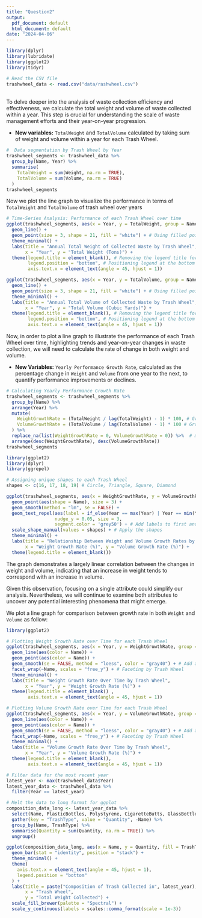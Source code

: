 ```yaml
---
title: "Question2"
output:
  pdf_document: default
  html_document: default
date: "2024-04-06"
---
```


```r
library(dplyr)
library(lubridate)
library(ggplot2)
library(tidyr)

# Read the CSV file
trashwheel_data <- read.csv("data/rashwheel.csv")
```

\
To delve deeper into the analysis of waste collection efficiency and effectiveness, we calculate the total weight and volume of waste collected within a year. This step is crucial for understanding the scale of waste management efforts and their year-on-year progression.

-   **New variables:** `TotalWeight` and `TotalVolume` calculated by taking sum of weight and volume within a year for each Trash Wheel.

```r
#  Data segmentation by Trash Wheel by Year
trashwheel_segments <- trashwheel_data %>%
  group_by(Name, Year) %>%
  summarise(
    TotalWeight = sum(Weight, na.rm = TRUE),
    TotalVolume = sum(Volume, na.rm = TRUE)
  )
trashwheel_segments
```

Now we plot the line graph to visualize the performance in terms of `TotalWeight` and `TotalVolume` of trash wheel over years

```r
# Time-Series Analysis: Performance of each Trash Wheel over time
ggplot(trashwheel_segments, aes(x = Year, y = TotalWeight, group = Name, color = Name)) +
  geom_line() +
  geom_point(size = 3, shape = 21, fill = "white") + # Using filled points for better visibility
  theme_minimal() +
  labs(title = "Annual Total Weight of Collected Waste by Trash Wheel",
       x = "Year", y = "Total Weight (Tons)") +
  theme(legend.title = element_blank(), # Removing the legend title for clarity
        legend.position = "bottom", # Positioning legend at the bottom for easy comparison
        axis.text.x = element_text(angle = 45, hjust = 1)) 

ggplot(trashwheel_segments, aes(x = Year, y = TotalVolume, group = Name, color = Name)) +
  geom_line() +
  geom_point(size = 3, shape = 21, fill = "white") + # Using filled points for better visibility
  theme_minimal() +
  labs(title = "Annual Total Volume of Collected Waste by Trash Wheel",
       x = "Year", y = "Total Volume (Cubic Yards)") +
  theme(legend.title = element_blank(), # Removing the legend title for clarity
        legend.position = "bottom", # Positioning legend at the bottom for easy comparison
        axis.text.x = element_text(angle = 45, hjust = 1)) 
```

Now, in order to plot a line graph to illustrate the performance of each Trash Wheel over time, highlighting trends and year-on-year changes in waste collection, we will need to calculate the rate of change in both weight and volume.

-   **New Variables:** `Yearly Performance Growth Rate`, calculated as the percentage change in `Weight` and `Volume` from one year to the next, to quantify performance improvements or declines.

```r
# Calculating Yearly Performance Growth Rate
trashwheel_segments <- trashwheel_segments %>%
  group_by(Name) %>%
  arrange(Year) %>%
  mutate(
    WeightGrowthRate = (TotalWeight / lag(TotalWeight) - 1) * 100, # Growth weight rate 
    VolumeGrowthRate = (TotalVolume / lag(TotalVolume) - 1) * 100 # Growth volume rate 
  ) %>% 
  replace_na(list(WeightGrowthRate = 0, VolumeGrowthRate = 0)) %>%  # means that at the time when a trash wheel start to be used, we set the intial value for the rate equals to 0. 
  arrange(desc(WeightGrowthRate), desc(VolumeGrowthRate))
trashwheel_segments
```

```r
library(ggplot2)
library(dplyr)
library(ggrepel)

# Assigning unique shapes to each Trash Wheel
shapes <- c(16, 17, 18, 19) # Circle, Triangle, Square, Diamond

ggplot(trashwheel_segments, aes(x = WeightGrowthRate, y = VolumeGrowthRate, color = Name)) +
  geom_point(aes(shape = Name), size = 3) + 
  geom_smooth(method = "lm", se = FALSE) +
  geom_text_repel(aes(label = if_else(Year == max(Year) | Year == min(Year), as.character(Year), "")),
                  nudge_y = 0.05, size = 3, 
                  segment.color = 'grey50') + # Add labels to first and last years for clarity
  scale_shape_manual(values = shapes) + # Apply the shapes
  theme_minimal() +
  labs(title = "Relationship Between Weight and Volume Growth Rates by Trash Wheel",
       x = "Weight Growth Rate (%)", y = "Volume Growth Rate (%)") +
  theme(legend.title = element_blank()) 
```

The graph demonstrates a largely linear correlation between the changes in weight and volume, indicating that an increase in weight tends to correspond with an increase in volume.

Given this observation, focusing on a single attribute could simplify our analysis. Nevertheless, we will continue to examine both attributes to uncover any potential interesting phenomena that might emerge.

We plot a line graph for comparison between growth rate in both `Weight` and `Volume` as follow:

```r
library(ggplot2)

# Plotting Weight Growth Rate over Time for each Trash Wheel
ggplot(trashwheel_segments, aes(x = Year, y = WeightGrowthRate, group = Name)) +
  geom_line(aes(color = Name)) +
  geom_point(aes(color = Name)) +
  geom_smooth(se = FALSE, method = "loess", color = "gray40") + # Add a smooth trend line
  facet_wrap(~Name, scales = "free_y") + # Faceting by Trash Wheel
  theme_minimal() +
  labs(title = "Weight Growth Rate Over Time by Trash Wheel",
       x = "Year", y = "Weight Growth Rate (%)") +
  theme(legend.title = element_blank() , 
        axis.text.x = element_text(angle = 45, hjust = 1))

# Plotting Volume Growth Rate over Time for each Trash Wheel
ggplot(trashwheel_segments, aes(x = Year, y = VolumeGrowthRate, group = Name)) +
  geom_line(aes(color = Name)) +
  geom_point(aes(color = Name)) +
  geom_smooth(se = FALSE, method = "loess", color = "gray40") + # Add a smooth trend line
  facet_wrap(~Name, scales = "free_y") + # Faceting by Trash Wheel
  theme_minimal() +
  labs(title = "Volume Growth Rate Over Time by Trash Wheel",
       x = "Year", y = "Volume Growth Rate (%)") +
  theme(legend.title = element_blank(), 
        axis.text.x = element_text(angle = 45, hjust = 1))
```

```r
# Filter data for the most recent year
latest_year <- max(trashwheel_data$Year)
latest_year_data <- trashwheel_data %>%
  filter(Year == latest_year)

# Melt the data to long format for ggplot
composition_data_long <- latest_year_data %>%
  select(Name, PlasticBottles, Polystyrene, CigaretteButts, GlassBottles, PlasticBags, Wrappers, SportsBalls) %>%
  gather(key = "TrashType", value = "Quantity", -Name) %>%
  group_by(Name, TrashType) %>%
  summarise(Quantity = sum(Quantity, na.rm = TRUE)) %>%
  ungroup()

ggplot(composition_data_long, aes(x = Name, y = Quantity, fill = TrashType)) + 
  geom_bar(stat = "identity", position = "stack") +
  theme_minimal() +
  theme(
    axis.text.x = element_text(angle = 45, hjust = 1),
    legend.position = "bottom" 
  ) +
  labs(title = paste("Composition of Trash Collected in", latest_year), 
       x = "Trash Wheel",
       y = "Total Weight Collected") +
  scale_fill_brewer(palette = "Spectral") + 
  scale_y_continuous(labels = scales::comma_format(scale = 1e-3))

```
